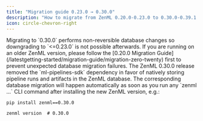 ```yaml
---
title: "Migration guide 0.23.0 → 0.30.0"
description: "How to migrate from ZenML 0.20.0-0.23.0 to 0.30.0-0.39.1."
icon: circle-chevron-right
---
```


<Note>
  Migrating to `0.30.0` performs non-reversible database changes so downgrading to `<=0.23.0` is not possible afterwards. If you are running on an older ZenML version, please follow the [0.20.0 Migration Guide](/latestgetting-started/migration-guide/migration-zero-twenty) first to prevent unexpected database migration failures.
</Note>
The ZenML 0.30.0 release removed the `ml-pipelines-sdk` dependency in favor of natively storing pipeline runs and artifacts in the ZenML database. The corresponding database migration will happen automatically as soon as you run any `zenml ...` CLI command after installing the new ZenML version, e.g.:


```shell
pip install zenml==0.30.0

zenml version  # 0.30.0
```
